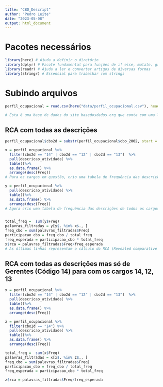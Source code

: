 ```yaml
---
title: "CBO_Descript"
author: "Pedro Leite"
date: "2023-05-08"
output: html_document
---
```

# Pacotes necessários
```r
library(here) # Ajuda a definir o diretório
library(dplyr) # Pacote fundamental para funções de if else, mutate, group by e etc
library(readr) # Ajuda a ler e converter artigos de diversas formas
library(stringr) # Essencial para trabalhar com strings

```

# Subindo arquivos 

```r
perfil_ocupacional = read.csv(here("data/perfil_ocupacional.csv"), header = T)

# Esta é uma base de dados do site basedosdados.org que conta com uma lista de códigos da CBO de 5 a 6 dígitos. A base conta com a grande área, ativididade e a descrição resumida de cada. 


```

## RCA com todas as descrições

```r

perfil_ocupacional$cbo2d = substr(perfil_ocupacional$cbo_2002, start = 1, stop = 2) # Aqui eu crio uma nova variável para os dois primeiros dígitos da CBO que correspondem ao SubGrupo principal. Para este pequeno projeto vou utilizar como exemplo os cargos de Dirigente, Diretores e Gerentes

x = perfil_ocupacional %>%  
  filter(cbo2d == "14" | cbo2d == "12" | cbo2d == "13")  %>% 
  pull(descricao_atividade) %>% 
  table()%>%
  as.data.frame() %>%
  arrange(desc(Freq)) 
# Para os cargos em questão, crio uma tabela de frequência das descrições resumidas e atribuio ao objeto x

y = perfil_ocupacional %>% 
  pull(descricao_atividade) %>% 
  table()%>%
  as.data.frame() %>%
  arrange(desc(Freq))
# Agora crio uma tabela de frequência das descrições de todos os cargos. 


total_freq =  sum(y$Freq)
palavras_filtradas = y[y$. %in% x$., ]
freq_cbo = sum(palavras_filtradas$Freq) 
participacao_cbo = freq_cbo / total_freq
freq_esperada = participacao_cbo * total_freq 
x$rca = palavras_filtradas$Freq/freq_esperada
# As últimas linhas representam o cálculo do RCA (Revealed comparative advantage) dos cargos de dirigentes, diretores e gerentes.  


```

## RCA com todas as descrições mas só de Gerentes (Código 14) para com os cargos 14, 12, 13

```r
x = perfil_ocupacional %>% 
  filter(cbo2d == "14" | cbo2d == "12" | cbo2d == "13")  %>% 
  pull(descricao_atividade) %>% 
  table()%>%
  as.data.frame() %>%
  arrange(desc(Freq))

z = perfil_ocupacional %>% 
  filter(cbo2d == "14") %>% 
  pull(descricao_atividade) %>% 
  table()%>%
  as.data.frame() %>%
  arrange(desc(Freq))

total_freq =  sum(x$Freq)
palavras_filtradas = x[x$. %in% z$., ]
freq_cbo = sum(palavras_filtradas$Freq) 
participacao_cbo = freq_cbo / total_freq
freq_esperada = participacao_cbo * total_freq

z$rca = palavras_filtradas$Freq/freq_esperada


```


